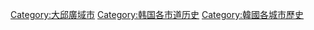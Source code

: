 [[Category:大邱廣域市|Category:大邱廣域市]]
[[Category:韩国各市道历史|Category:韩国各市道历史]]
[[Category:韓國各城市歷史|Category:韓國各城市歷史]]